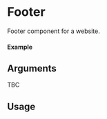 
<Meta of={Footer} title="Footer" />

# Footer

Footer component for a website.

#### Example

<Canvas of={Footer.Default} />

## Arguments

TBC

## Usage

```ts
import { Footer } from "@nick8green/components";

const Example = () => {
  return (
      <Footer
        copyright={{
          owner: 'My Business',
          year: 2025,
        }}
      />
  );
};

export default Example;
```
